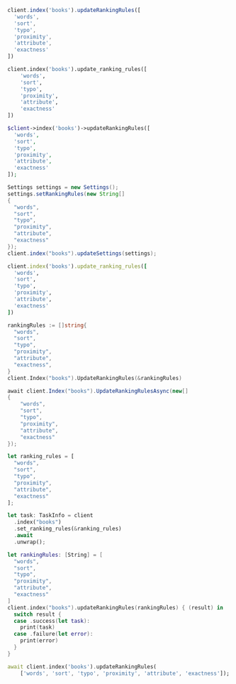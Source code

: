 <CodeGroup>

```javascript JS
client.index('books').updateRankingRules([
  'words',
  'sort',
  'typo',
  'proximity',
  'attribute',
  'exactness'
])
```

```python Python
client.index('books').update_ranking_rules([
    'words',
    'sort',
    'typo',
    'proximity',
    'attribute',
    'exactness'
])
```

```php PHP
$client->index('books')->updateRankingRules([
  'words',
  'sort',
  'typo',
  'proximity',
  'attribute',
  'exactness'
]);
```

```java Java
Settings settings = new Settings();
settings.setRankingRules(new String[]
{
  "words",
  "sort",
  "typo",
  "proximity",
  "attribute",
  "exactness"
});
client.index("books").updateSettings(settings);
```

```ruby Ruby
client.index('books').update_ranking_rules([
  'words',
  'sort',
  'typo',
  'proximity',
  'attribute',
  'exactness'
])
```

```go Go
rankingRules := []string{
  "words",
  "sort",
  "typo",
  "proximity",
  "attribute",
  "exactness",
}
client.Index("books").UpdateRankingRules(&rankingRules)
```

```csharp C#
await client.Index("books").UpdateRankingRulesAsync(new[]
{
    "words",
    "sort",
    "typo",
    "proximity",
    "attribute",
    "exactness"
});
```

```rust Rust
let ranking_rules = [
  "words",
  "sort",
  "typo",
  "proximity",
  "attribute",
  "exactness"
];

let task: TaskInfo = client
  .index("books")
  .set_ranking_rules(&ranking_rules)
  .await
  .unwrap();
```

```swift Swift
let rankingRules: [String] = [
  "words",
  "sort",
  "typo",
  "proximity",
  "attribute",
  "exactness"
]
client.index("books").updateRankingRules(rankingRules) { (result) in
  switch result {
  case .success(let task):
    print(task)
  case .failure(let error):
    print(error)
  }
}
```

```dart Dart
await client.index('books').updateRankingRules(
    ['words', 'sort', 'typo', 'proximity', 'attribute', 'exactness']);
```
</CodeGroup>